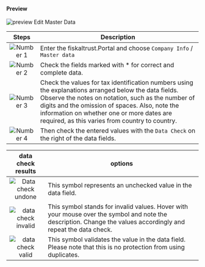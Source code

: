#### Preview

![preview Edit Master Data](images/edit-master.png "https://portal-sandbox.fiskaltrust.TLD/AccountProfile/Edit")


| Steps | Description                                                                                                                |
|:---------------------------:|--------------------------------------------------------------------------------------------------------------------------------|
|![Number 1](../../../../../images/numbers/circle-1o.png) |Enter the fiskaltrust.Portal and choose `Company Info` / `Master data`  |
|![Number 2](../../../../../images/numbers/circle-2o.png) |Check the fields marked with * for correct and complete data.  |
|![Number 3](../../../../../images/numbers/circle-3o.png) |Check the values for tax identification numbers using the explanations arranged below the data fields. Observe the notes on notation, such as the number of digits and the omission of spaces. Also, note the information on whether one or more dates are required, as this varies from country to country.  |
|![Number 4](../../../../../images/numbers/circle-4o.png) |Then check the entered values with the `Data Check` on the right of the data fields.  |

| data check results | options                                                                                                                |
|:----------------------:|-------------------------------------------------------------------------------------------------------------------------------------|
|![Data check undone](images/data-undone.png) |This symbol represents an unchecked value in the data field.  |
|![data check invalid](images/data-invalid.png) |This symbol stands for invalid values. Hover with your mouse over the symbol and note the description. Change the values accordingly and repeat the data check. |
|![data check valid](images/data-valid.png) |This symbol validates the value in the data field. Please note that this is no protection from using duplicates.|